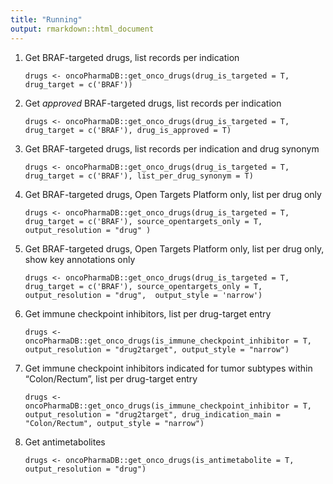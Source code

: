 ```yaml
---
title: "Running"
output: rmarkdown::html_document
---
```


1. Get BRAF-targeted drugs, list records per indication

	`drugs <- oncoPharmaDB::get_onco_drugs(drug_is_targeted = T,
	drug_target = c('BRAF'))`

2. Get _approved_ BRAF-targeted drugs, list records per indication

	`drugs <- oncoPharmaDB::get_onco_drugs(drug_is_targeted = T,
	drug_target = c('BRAF'), drug_is_approved = T)`

3. Get BRAF-targeted drugs, list records per indication and drug synonym

	`drugs <- oncoPharmaDB::get_onco_drugs(drug_is_targeted = T,
	drug_target = c('BRAF'), list_per_drug_synonym = T)`

4. Get BRAF-targeted drugs, Open Targets Platform only, list per drug only

	`drugs <- oncoPharmaDB::get_onco_drugs(drug_is_targeted = T,
	drug_target = c('BRAF'), source_opentargets_only = T, output_resolution = "drug" )`
	
5. Get BRAF-targeted drugs, Open Targets Platform only, list per drug only, show key annotations only

	`drugs <- oncoPharmaDB::get_onco_drugs(drug_is_targeted = T,
	drug_target = c('BRAF'), source_opentargets_only = T, output_resolution = "drug",
	output_style = 'narrow')`
	

6. Get immune checkpoint inhibitors, list per drug-target entry

   `drugs <- oncoPharmaDB::get_onco_drugs(is_immune_checkpoint_inhibitor = T,
   output_resolution = "drug2target", output_style = "narrow")`
   
7. Get immune checkpoint inhibitors indicated for tumor subtypes within "Colon/Rectum", list per drug-target entry

   `drugs <- oncoPharmaDB::get_onco_drugs(is_immune_checkpoint_inhibitor = T,
   output_resolution = "drug2target", drug_indication_main = "Colon/Rectum", output_style = "narrow")`
   
8. Get antimetabolites

   `drugs <- oncoPharmaDB::get_onco_drugs(is_antimetabolite = T,
   output_resolution = "drug")`


